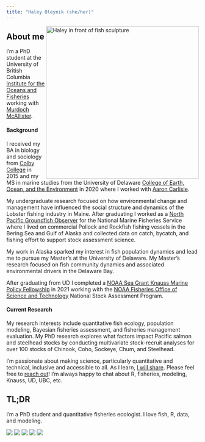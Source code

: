 ```yaml
---
title: "Haley Oleynik (she/her)"
---
```


<img align="right" src="./images/IMG_5550.JPG" width="400" alt="Haley in front of fish sculpture">  

## About me 

I'm a PhD student at the University of British Columbia [Institute for the Oceans and Fisheries](https://oceans.ubc.ca/) working with [Murdoch McAllister](https://oceans.ubc.ca/murdoch-mcallister/).

#### Background

I received my BA in biology and sociology from [Colby College](https://www.colby.edu/) in 2015 and my MS in marine studies from the University of Delaware [College of Earth, Ocean, and the Environment](https://www.udel.edu/academics/colleges/ceoe/) in 2020 where I worked with [Aaron Carlisle](https://www.udel.edu/academics/colleges/ceoe/departments/smsp/faculty/aaron-carlisle/). 

My undergraduate research focused on how environmental change and management have influenced the social structure and dynamics of the Lobster fishing industry in Maine. After graduating  I worked as a [North Pacific Groundfish Observer](https://www.fisheries.noaa.gov/alaska/fisheries-observers/north-pacific-observer-program) for the National Marine Fisheries Service where I lived on commercial Pollock and Rockfish fishing vessels in the Bering Sea and Gulf of Alaska and collected data on catch, bycatch, and fishing effort to support stock assessment science. 

My work in Alaska sparked my interest in fish population dynamics and lead me to pursue my Master's at the University of Delaware. My Master's research focused on fish community dynamics and associated environmental drivers in the Delaware Bay.

After graduating from UD I completed a [NOAA Sea Grant Knauss Marine Policy Fellowship](https://seagrant.noaa.gov/Knauss-Fellowship-Program) in 2021 working with the [NOAA Fisheries Office of Science and Technology](https://www.fisheries.noaa.gov/about/office-science-and-technology) National Stock Assessment Program.

#### Current Research

My research interests include quantitative fish ecology, population modeling, Bayesian fisheries assessment, and fisheries management evaluation. My PhD research explores what factors impact Pacific salmon and steelhead stocks by conducting multivariate stock-recruit analyses for over 100 stocks of Chinook, Coho, Sockeye, Chum, and Steelhead. 

I'm passionate about making science, particularly quantitative and technical, inclusive and accessible to all. As I learn, [I will share](https://haleyoleynik.github.io/info.html). Please feel free to [reach out](https://haleyoleynik.github.io/Contact.html)! I'm always happy to chat about R, fisheries, modeling, Knauss, UD, UBC, etc. 

## TL;DR

I'm a PhD student and quantitative fisheries ecologist. I love fish, R, data, and modeling. 

![](./images/picwithfish.jpg)
![](./images/Alaska2.jpeg)
![](./images/Alaska1.jpg) 
![](./images/birds.jpg) 
![](./images/me.jpg) 
